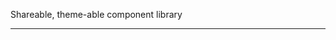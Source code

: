 

<Meta title="Docs/README" />

<Title>
  <LogoSvg /> <strong>{packageInfo.config.title}</strong>
  &nbsp;
  <SmartLink href="https://npmjs.com/@newhighsco/chipset" target="_blank">
    <Image
      src="https://img.shields.io/npm/v/@newhighsco/chipset.svg"
      alt="NPM version"
    />
  </SmartLink>
  &nbsp;
  <SmartLink href="https://github.com/newhighsco/chipset" target="_blank">
    <Image
      src="https://img.shields.io/github/stars/newhighsco/chipset?style=social"
      alt="Github"
    />
  </SmartLink>
</Title>

Shareable, theme-able component library

---

<p>
  <CreditLockup />
</p>
